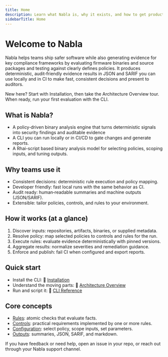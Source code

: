 ```yaml
---
title: Home
description: Learn what Nabla is, why it exists, and how to get productive quickly.
sidebarTitle: Home
---
```


# Welcome to Nabla

Nabla helps teams ship safer software while also generating evidence for key compliance frameworks by evaluating firmware binaries and source packages and testing against clearly defines policies. It produces deterministic, audit‑friendly evidence results in JSON and SARIF you can use locally and in CI to make fast, consistent decisions and present to auditors.

<Callout type="info">New here? Start with Installation, then take the Architecture Overview tour. When ready, run your first evaluation with the CLI.</Callout>

## What is Nabla?

- A policy‑driven binary analysis engine that turns deterministic signals into security findings and auditable evidence
- A CLI you can run locally or in CI/CD to gate changes and generate reports.
- A Rhai-script based binary analysis model for selecting policies, scoping inputs, and tuning outputs.

## Why teams use it

- Consistent decisions: deterministic rule execution and policy mapping.
- Developer friendly: fast local runs with the same behavior as CI.
- Audit ready: human‑readable summaries and machine outputs (JSON/SARIF).
- Extensible: tailor policies, controls, and rules to your environment.

## How it works (at a glance)

1. Discover inputs: repositories, artifacts, binaries, or supplied metadata.
2. Resolve policy: map selected policies to controls and rules for the run.
3. Execute rules: evaluate evidence deterministically with pinned versions.
4. Aggregate results: normalize severities and remediation guidance.
5. Enforce and publish: fail CI when configured and export reports.

## Quick start

- Install the CLI: 🔗 <a className="font-bold" href="/docs/installation">Installation</a>
- Understand the moving parts: 🔗 <a className="font-bold" href="/docs/highlevel-overview">Architecture Overview</a>
- Run and script it: 🔗 <a className="font-bold" href="/docs/cli-reference">CLI Reference</a>

## Core concepts

- <a href="/docs/rules">Rules</a>: atomic checks that evaluate facts.
- <a href="/docs/controls">Controls</a>: practical requirements implemented by one or more rules.
- <a href="/docs/configuration">Configuration</a>: select policy, scope inputs, set parameters.
- <a href="/docs/outputs">Outputs</a>: summaries, JSON, SARIF, and markdown.

If you have feedback or need help, open an issue in your repo, or reach out through your Nabla support channel.
